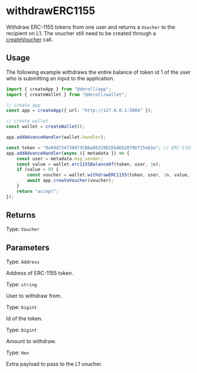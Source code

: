 # withdrawERC1155

Withdraw ERC-1155 tokens from one user and returns a `Voucher` to the recipient on L1.
The voucher still need to be created through a [createVoucher](../../app/create-voucher) call.

## Usage

The following example withdraws the entire balance of token id 1 of the user who is submitting an input to the application.

```ts twoslash
import { createApp } from "@deroll/app";
import { createWallet } from "@deroll/wallet";

// create app
const app = createApp({ url: "http://127.0.0.1:5004" });

// create wallet
const wallet = createWallet();

app.addAdvanceHandler(wallet.handler);

const token = "0x04d724738873CB6a86328D2EbAEb2079D715e61e"; // ERC-1155 address
app.addAdvanceHandler(async ({ metadata }) => {
    const user = metadata.msg_sender;
    const value = wallet.erc1155BalanceOf(token, user, 1n);
    if (value > 0) {
        const voucher = wallet.withdrawERC1155(token, user, 1n, value, "0x"); // [!code focus]
        await app.createVoucher(voucher);
    }
    return "accept";
});
```

## Returns

Type: `Voucher`

## Parameters

Type: `Address`

Address of ERC-1155 token.

Type: `string`

User to withdraw from.

Type: `bigint`

Id of the token.

Type: `bigint`

Amount to withdraw.

Type: `Hex`

Extra payload to pass to the L1 voucher.
